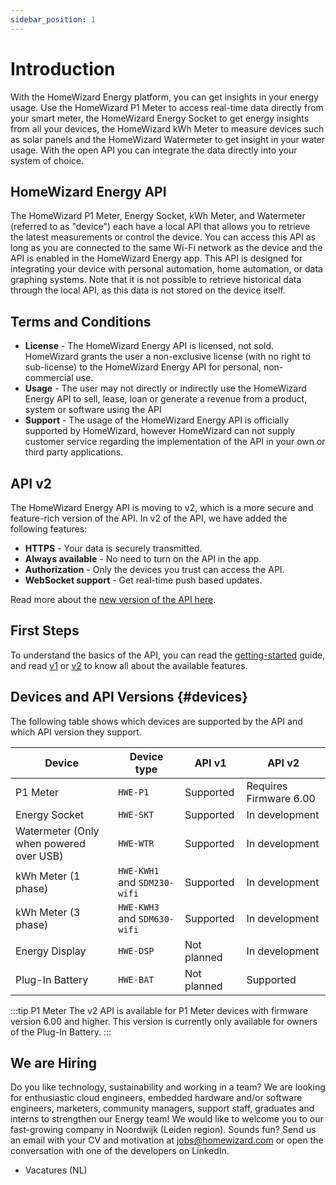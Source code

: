 ```yaml
---
sidebar_position: 1
---
```



# Introduction

With the HomeWizard Energy platform, you can get insights in your energy usage. Use the HomeWizard <Link to="https://www.homewizard.com/p1-meter/">P1 Meter</Link> to access real-time data directly from your smart meter, the HomeWizard <Link to="https://www.homewizard.com/energy-socket">Energy Socket</Link> to get energy insights from all your devices, the HomeWizard <Link to="https://www.homewizard.com/kwh-meter">kWh Meter</Link> to measure devices such as solar panels and the HomeWizard <Link to="https://www.homewizard.com/watermeter">Watermeter</Link> to get insight in your water usage. With the open API you can integrate the data directly into your system of choice.

## HomeWizard Energy API

The HomeWizard P1 Meter, Energy Socket, kWh Meter, and Watermeter (referred to as "device") each have a local API that allows you to retrieve the latest measurements or control the device. You can access this API as long as you are connected to the same Wi-Fi network as the device and the API is enabled in the HomeWizard Energy app. This API is designed for integrating your device with personal automation, home automation, or data graphing systems. Note that it is not possible to retrieve historical data through the local API, as this data is not stored on the device itself.

## Terms and Conditions

-   **License** - The HomeWizard Energy API is licensed, not sold. HomeWizard grants the user a non-exclusive license (with no right to sub-license) to the HomeWizard Energy API for personal, non-commercial use.
-   **Usage** - The user may not directly or indirectly use the HomeWizard Energy API to sell, lease, loan or generate a revenue from a product, system or software using the API
-   **Support** - The usage of the HomeWizard Energy API is officially supported by HomeWizard, however HomeWizard can not supply customer service regarding the implementation of the API in your own or third party applications.

## API v2

The HomeWizard Energy API is moving to v2, which is a more secure and feature-rich version of the API. In v2 of the API, we have added the following features:

-   **HTTPS** - Your data is securely transmitted.
-   **Always available** - No need to turn on the API in the app.
-   **Authorization** - Only the devices you trust can access the API.
-   **WebSocket support** - Get real-time push based updates.

Read more about the [new version of the API here](/docs/category/api-v2).

## First Steps

To understand the basics of the API, you can read the [getting-started](/docs/getting-started) guide, and read [v1](/docs/category/api-v1) or [v2](/docs/category/api-v2) to know all about the available features.

## Devices and API Versions {#devices}

The following table shows which devices are supported by the API and which API version they support.

| Device                                  | Device type                  | API v1                                                                 | API v2                                                                                 |
| --------------------------------------- | ---------------------------- | ---------------------------------------------------------------------- | -------------------------------------------------------------------------------------- |
| P1 Meter                                | `HWE-P1`                     | <Badge color='hw-green' icon="mdi:check" detail='v1'>Supported</Badge> | <Badge color='hw-green' icon="mdi:check" detail='2.0.0'>Requires Firmware 6.00</Badge> |
| Energy Socket                           | `HWE-SKT`                    | <Badge color='hw-green' icon="mdi:check" detail='v1'>Supported</Badge> | <Badge color='hw-purple' icon="mdi:wrench">In development</Badge>                      |
| Watermeter (Only when powered over USB) | `HWE-WTR`                    | <Badge color='hw-green' icon="mdi:check" detail='v1'>Supported</Badge> | <Badge color='hw-purple' icon="mdi:wrench">In development</Badge>                      |
| kWh Meter (1 phase)                     | `HWE-KWH1` and `SDM230-wifi` | <Badge color='hw-green' icon="mdi:check" detail='v1'>Supported</Badge> | <Badge color='hw-purple' icon="mdi:wrench">In development</Badge>                      |
| kWh Meter (3 phase)                     | `HWE-KWH3` and `SDM630-wifi` | <Badge color='hw-green' icon="mdi:check" detail='v1'>Supported</Badge> | <Badge color='hw-purple' icon="mdi:wrench">In development</Badge>                      |
| Energy Display                          | `HWE-DSP`                    | <Badge color='hw-grey' icon="mdi:close">Not planned</Badge>            | <Badge color='hw-purple' icon="mdi:wrench">In development</Badge>                      |
| Plug-In Battery                         | `HWE-BAT`                    | <Badge color='hw-grey' icon="mdi:close">Not planned</Badge>            | <Badge color='hw-green' icon="mdi:check" detail='2.0.0'>Supported</Badge>              |

:::tip P1 Meter
The v2 API is available for P1 Meter devices with firmware version 6.00 and higher. This version is currently only available for owners of the Plug-In Battery.
:::

## We are Hiring

Do you like technology, sustainability and working in a team? We are looking for enthusiastic cloud engineers, embedded hardware and/or software engineers, marketers, community managers, support staff, graduates and interns to strengthen our Energy team! We would like to welcome you to our fast-growing company in Noordwijk (Leiden region). Sounds fun? Send us an email with your CV and motivation at jobs@homewizard.com or open the conversation with one of the developers on <Link to="https://www.linkedin.com/company/homewizard/people">LinkedIn</Link>.

-   <Link to='https://www.homewizard.com/nl/vacatures/'>Vacatures (NL)</Link>
